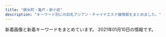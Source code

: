 ```yaml
---
title: "錦糸町・亀戸・新小岩"
description: "キーワード別にの巨乳アジアン・チャイナエステ嬢情報をまとめました。"
---
```


新着画像と新着キーワードをまとめています。
2021年01月10日の情報です。

<DmmAffiliateIns />
<KeywordTable
  shops={
    [
    {
        "keywords": {},
        "name": "\u5343\u693f",
        "station": "JR\u4e80\u6238\u99c5\u6771\u53e3",
        "url": "http://sentsubaki.asia/",
        "img_links": [
            "http://sentsubaki.asia/img/cast/you-03.jpg",
            "http://sentsubaki.asia/img/cast/yuyu-01.jpg",
            "http://sentsubaki.asia/img/interior/lobby-2.jpg",
            "http://sentsubaki.asia/img/cast/yuyu-04.jpg",
            "http://sentsubaki.asia/img/cast/yumi-02.jpg",
            "http://sentsubaki.asia/img/interior/lobby-1.jpg",
            "http://sentsubaki.asia/img/cast/you-02.jpg",
            "http://sentsubaki.asia/img/cast/aya-04.jpg",
            "http://sentsubaki.asia/img/btn_top.png",
            "http://sentsubaki.asia/img/cast/yuyu-02.jpg",
            "http://sentsubaki.asia/img/cast/miki-04.jpg",
            "http://sentsubaki.asia/img/coupon_special.png",
            "http://sentsubaki.asia/img/cast/yumi-03.jpg",
            "http://sentsubaki.asia/img/head_tel.png",
            "http://sentsubaki.asia/img/btn_twitter.png",
            "http://sentsubaki.asia/img/cast/yumi-04.jpg",
            "http://sentsubaki.asia/img/cast/nina-03.jpg",
            "http://sentsubaki.asia/img/cast/miki-03.jpg",
            "http://sentsubaki.asia/img/cast/miki-01.jpg",
            "http://sentsubaki.asia/img/cast/aya-03.jpg",
            "http://sentsubaki.asia/img/cast/you-01.jpg",
            "http://sentsubaki.asia/img/cast/miki-02.jpg",
            "http://sentsubaki.asia/img/btn_interior.png",
            "http://sentsubaki.asia/img/cast/you-04.jpg",
            "http://sentsubaki.asia/img/btn_cast.png",
            "http://sentsubaki.asia/img/head_time.png",
            "http://sentsubaki.asia/img/cast/nina-04.jpg",
            "http://sentsubaki.asia/img/cast/aya-01.jpg"
        ]
    },
    {
        "img_links": [
            "http://mosaic.heteml.jp/es-koibito.work/2.jpg",
            "http://es-koibito.work/_src/47079081/7261563932146_.pic_hd.jpg",
            "http://es-koibito.work/_src/18546610/wechatimg5037.jpg",
            "http://es-koibito.work/_src/47079082/wechatimg62.jpg",
            "http://es-koibito.work/_src/18546853/mobile.png",
            "http://es-koibito.work/_src/47079080/7281563932147_.pic_hd.jpg",
            "http://es-koibito.work/_src/37889091/wechatimg2727.jpg",
            "http://es-koibito.work/_src/18546604/staff12.jpg",
            "http://es-koibito.work/_src/37018722/img20191113104249545960.jpg",
            "http://es-koibito.work/_src/18546847/img20180614190233601852.jpg",
            "http://es-koibito.work/_src/18546595/shift.jpg",
            "http://es-koibito.work/_src/18546596/shift.jpg",
            "http://es-koibito.work/_src/18546543/sign.png",
            "http://mosaic.heteml.jp/es-koibito.work/5.jpg",
            "http://es-koibito.work/_src/18546577/sign.png",
            "http://mosaic.heteml.jp/es-koibito.work/1.jpg",
            "http://mosaic.heteml.jp/es-koibito.work/3.jpg",
            "http://es-koibito.work/_src/18546594/shift.jpg",
            "http://es-koibito.work/_src/18546542/sign.png",
            "http://es-koibito.work/_src/18546552/staff12.jpg",
            "http://es-koibito.work/_src/37889089/wechatimg2746.jpg",
            "http://es-koibito.work/_src/18546597/sign.png",
            "http://es-koibito.work/_src/18546607/wechatimg2727.jpg",
            "http://es-koibito.work/_src/18546585/sign.png",
            "http://es-koibito.work/_src/37016944/wechatimg2726.jpg",
            "http://es-koibito.work/_src/18546559/sign.png",
            "http://es-koibito.work/_src/37017017/wechatimg2746.jpg",
            "http://es-koibito.work/_src/18546575/wechatimg2726.jpg",
            "http://es-koibito.work/_src/18546567/sign.png",
            "http://mosaic.heteml.jp/es-koibito.work/4.jpg",
            "http://es-koibito.work/_src/47079078/7251563932146_.pic_hd.jpg",
            "http://es-koibito.work/_src/18546593/shift.jpg",
            "http://es-koibito.work/_src/47079079/7271563932147_.pic_hd.jpg"
        ],
        "name": "\u604b",
        "station": "JR\u9326\u7cf8\u753a\u99c5\u5357\u53e3",
        "url": "http://es-koibito.work/",
        "keywords": {
            "86": 1,
            "89": 1,
            "85": 3,
            "C": 7
        }
    },
    {
        "station": "JR\u5c0f\u5ca9\u99c5\u5357\u53e3",
        "url": "http://www.hu-wa.work/",
        "img_links": [
            "http://www.hu-wa.work/staff/maya.jpg",
            "http://www.hu-wa.work/staff/yuna.jpg",
            "http://www.hu-wa.work/images/5.png",
            "http://www.hu-wa.work/images/staff_t.jpg",
            "http://www.hu-wa.work/staff/kaori.jpg",
            "http://www.hu-wa.work/img/ayumi1.jpg",
            "http://www.hu-wa.work/staff/miho.jpg",
            "http://www.hu-wa.work/images/sys.png",
            "http://www.hu-wa.work/img/miki1.jpg",
            "http://www.hu-wa.work/images/3.png",
            "http://www.hu-wa.work/images/news.png",
            "http://www.hu-wa.work/images/4.png",
            "http://www.hu-wa.work/images/tel.jpg",
            "http://www.hu-wa.work/img/yuna1.jpg",
            "http://www.hu-wa.work/images/int2.png",
            "http://www.hu-wa.work/images/int1.png",
            "http://www.hu-wa.work/images/1.png",
            "http://www.hu-wa.work/images/6.png",
            "http://www.hu-wa.work/img/kaori1.jpg",
            "http://www.hu-wa.work/images/head.jpg",
            "http://www.hu-wa.work/img/maya1.jpg",
            "http://www.hu-wa.work/staff/ayumi.jpg",
            "http://www.hu-wa.work/staff/miki.jpg",
            "http://www.hu-wa.work/images/s1.png",
            "http://www.hu-wa.work/img/miho1.jpg",
            "http://www.hu-wa.work/images/ta.jpg",
            "http://www.hu-wa.work/images/interior_t.jpg",
            "http://www.hu-wa.work/images/2.png"
        ],
        "name": "Angel\u2019s Smile",
        "keywords": {}
    },
    {
        "keywords": {
            "E": 12,
            "94": 12,
            "\u4e73": 12,
            "90": 24,
            "C": 41,
            "83": 12,
            "\u5de8\u4e73": 12,
            "82": 12
        },
        "img_links": [
            "http://hani-est.xyz/images/a1.jpg",
            "http://hani-est.xyz/images/g4.jpg",
            "http://hani-est.xyz/images/zi-ao.png",
            "http://hani-est.xyz/images/banna1.jpg",
            "http://hani-est.xyz/images/g1.jpg",
            "http://hani-est.xyz/images/top.jpg",
            "http://hani-est.xyz/images/banna.jpg",
            "http://hani-est.xyz/images/banna2.jpg",
            "http://hani-est.xyz/images/zi-newface.png",
            "http://hani-est.xyz/images/zi-pri.png",
            "http://hani-est.xyz/images/g5.jpg",
            "http://hani-est.xyz/images/new1.jpg",
            "http://hani-est.xyz/images/zi-staff.png",
            "http://hani-est.xyz/images/g6.jpg",
            "http://hani-est.xyz/images/g2.jpg",
            "http://hani-est.xyz/images/zi-service.png"
        ],
        "name": "\u871c\u82b1",
        "station": "\u897f\u5927\u5cf6\u99c5A1\u51fa\u53e3",
        "url": "http://hani-est.xyz/"
    },
    {
        "url": "http://yukinosakura.tyo.cm/",
        "name": "\u685c\u82b1",
        "station": "JR\u4e80\u6238\u99c5\u5317\u53e3",
        "img_links": [
            "http://yukinosakura.tyo.cm/images/room3.jpg",
            "http://yukinosakura.tyo.cm/images/room4.jpg",
            "http://yukinosakura.a2.webnavi.work/upload/sites/72/2020/04/2020040708052434.jpg",
            "http://yukinosakura.tyo.cm/images/room1.jpg",
            "http://yukinosakura.tyo.cm/images/s_shedule.jpg",
            "http://yukinosakura.a2.webnavi.work/upload/sites/72/2020/04/2020040708052456.jpg",
            "http://yukinosakura.tyo.cm/images/s_staff.jpg",
            "http://yukinosakura.a2.webnavi.work/upload/sites/72/2020/04/2020040708052241.jpg",
            "http://yukinosakura.tyo.cm/images/top.jpg",
            "http://yukinosakura.a2.webnavi.work/upload/sites/72/2020/04/2020040708052353.jpg",
            "http://yukinosakura.tyo.cm/images/s_news.jpg",
            "http://yukinosakura.tyo.cm/images/room2.jpg",
            "http://yukinosakura.tyo.cm/images/mobile.jpg",
            "http://yukinosakura.a2.webnavi.work/upload/sites/72/2020/04/2020040708052118.jpg"
        ],
        "keywords": {
            "85": 12,
            "86": 12,
            "83": 6,
            "C": 18,
            "D": 24
        }
    },
    {
        "url": "https://iyashinoizumi.com/",
        "img_links": [
            "https://iyashinoizumi.com/wp-content/uploads/2019/06/opening-e1560089346906-1024x314.png",
            "https://iyashinoizumi.com/wp-content/uploads/2019/06/50CD669B-0FFA-4734-B898-EB3D53E95C21.jpeg",
            "https://iyashinoizumi.com/wp-content/uploads/2019/06/5293C707-270F-4802-8168-1493DA07DDAE.jpeg",
            "https://iyashinoizumi.com/wp-content/uploads/2019/06/2DD3549C-F937-441D-B0E3-E26520ACFABD-e1559410733851.jpeg",
            "https://iyashinoizumi.com/wp-content/uploads/9B89E764-B754-425D-A9AC-BB5566FA6AC4.jpeg",
            "https://iyashinoizumi.com/wp-content/uploads/2019/06/43D6BE9C-43F6-45C2-95E5-E775CE725D67.jpeg",
            "https://iyashinoizumi.com/wp-content/uploads/0731EF09-7405-4B36-8468-B17A307EB894.jpeg",
            "https://iyashinoizumi.com/wp-content/uploads/7208DC4D-6E47-49CE-B1C0-3607E54E114B-210x300.jpeg",
            "https://iyashinoizumi.com/wp-content/uploads/5AA02D30-2C43-42C1-BE02-48E5A5C27E91-226x300.jpeg",
            "https://iyashinoizumi.com/wp-content/uploads/0731EF09-7405-4B36-8468-B17A307EB894-197x300.jpeg",
            "https://iyashinoizumi.com/wp-content/uploads/0731EF09-7405-4B36-8468-B17A307EB894-e1579436226478.jpeg",
            "https://iyashinoizumi.com/wp-content/uploads/7208DC4D-6E47-49CE-B1C0-3607E54E114B.jpeg",
            "https://iyashinoizumi.com/wp-content/uploads/rin.jpg",
            "https://iyashinoizumi.com/wp-content/uploads/2019/06/momoko1.jpg",
            "https://iyashinoizumi.com/wp-content/uploads/9B89E764-B754-425D-A9AC-BB5566FA6AC4-270x300.jpeg",
            "https://iyashinoizumi.com/wp-content/uploads/5AA02D30-2C43-42C1-BE02-48E5A5C27E91.jpeg",
            "https://iyashinoizumi.com/wp-content/uploads/2019/06/001.jpg"
        ],
        "station": "JR\u9326\u7cf8\u753a\u99c5\u5317\u53e3",
        "keywords": {
            "\u30bb\u30af\u30b7\u30fc": 2
        },
        "name": "\u7652\u3057\u306e\u6cc9"
    },
    {
        "img_links": [
            "http://miyabi-aroma.xyz/images/1801706901.jpg",
            "http://miyabi-aroma.xyz/images/staff/3/rara2.jpg",
            "http://miyabi-aroma.xyz/images/index-rose_13.png",
            "http://miyabi-aroma.xyz/images/shishu/se1.jpg",
            "http://miyabi-aroma.xyz/images/index-rose_07.png",
            "http://miyabi-aroma.xyz/images/staff/3/kiki.jpg",
            "http://miyabi-aroma.xyz/images/staff/3/miya2.jpg",
            "http://miyabi-aroma.xyz/images/staff/3/kiki2.jpg",
            "http://miyabi-aroma.xyz/images/11.png",
            "http://miyabi-aroma.xyz/images/index-rose_04.png",
            "http://miyabi-aroma.xyz/images/index-rose_02.png",
            "http://miyabi-aroma.xyz/images/staff/3/rara.jpg",
            "http://miyabi-aroma.xyz/images/staff/3/rina2.jpg",
            "http://miyabi-aroma.xyz/images/index-rose_09.png",
            "http://miyabi-aroma.xyz/images/staff/3/ami.jpg",
            "http://miyabi-aroma.xyz/images/shishu/se2.jpg",
            "http://miyabi-aroma.xyz/images/staff/3/rina.jpg",
            "http://miyabi-aroma.xyz/images/staff/3/ami2.jpg",
            "http://miyabi-aroma.xyz/images/nav/nav-staff.jpg",
            "http://miyabi-aroma.xyz/images/3/2.jpg",
            "http://miyabi-aroma.xyz/images/staff/3/yaya1.jpg",
            "http://miyabi-aroma.xyz/images/3/1.jpg",
            "http://miyabi-aroma.xyz/images/nav/nav-info.jpg",
            "http://miyabi-aroma.xyz/images/staff/3/yaya2.jpg",
            "http://miyabi-aroma.xyz/images/nav/nav-sys.jpg",
            "http://miyabi-aroma.xyz/images/nav/nav-job.jpg",
            "http://miyabi-aroma.xyz/images/staff/3/miya.jpg"
        ],
        "keywords": {
            "C": 7
        },
        "url": "http://miyabi-aroma.xyz/",
        "station": "JR\u4e80\u6238\u99c5\u6771\u53e3",
        "name": "\u685c"
    },
    {
        "name": "\u30ea\u30e9\u30c3\u30af\u30b9\u306e\u68ee",
        "keywords": {
            "86": 1,
            "90": 2,
            "93": 1
        },
        "img_links": [
            "http://ipidiw.com/relaxnomori/user_data/00000020.jpg",
            "http://ipidiw.com/relaxnomori/images/interior_t.jpg",
            "http://ipidiw.com/relaxnomori/images/staff_t.jpg",
            "http://ipidiw.com/relaxnomori/images/mobile.jpg",
            "http://ipidiw.com/relaxnomori/images/interior.png",
            "http://ipidiw.com/relaxnomori/images/tt.jpg",
            "http://ipidiw.com/relaxnomori/user_data/00000017.jpg",
            "http://ipidiw.com/relaxnomori/images/tp.png",
            "http://ipidiw.com/relaxnomori/user_data/00000019.jpg",
            "http://ipidiw.com/relaxnomori/images/rem.jpg",
            "http://ipidiw.com/relaxnomori/user_data/00000018.jpg",
            "http://ipidiw.com/relaxnomori/images/news.jpg"
        ],
        "url": "http://ipidiw.com/relaxnomori/",
        "station": "\u68ee\u4e0b\u99c5A4\u53e3"
    },
    {
        "name": "\u97d3\u56fd\u30a2\u30ab\u30b9\u30ea",
        "url": "http://k-akasuri.xyz/",
        "keywords": {
            "C": 1,
            "89": 1,
            "D": 3,
            "87": 1,
            "88": 2
        },
        "img_links": [
            "http://k-akasuri.xyz/images/index_01.jpg",
            "http://k-akasuri.xyz/images/index_04.jpg",
            "http://k-akasuri.xyz/girl/04.jpg",
            "http://k-akasuri.xyz/images/index_03.jpg",
            "http://k-akasuri.xyz/images/info_10.jpg",
            "http://k-akasuri.xyz/images/index_13.jpg",
            "http://k-akasuri.xyz/girl/00.jpg",
            "http://k-akasuri.xyz/images/staff_10.jpg",
            "http://k-akasuri.xyz/images/acc_11.jpg",
            "http://k-akasuri.xyz/girl/03.jpg",
            "http://k-akasuri.xyz/images/acc_10.jpg",
            "http://k-akasuri.xyz/images/rec.jpg",
            "http://k-akasuri.xyz/images/index_07.jpg",
            "http://k-akasuri.xyz/girl/01.jpg",
            "http://k-akasuri.xyz/images/index_02.jpg",
            "http://k-akasuri.xyz/images/sys.jpg",
            "http://k-akasuri.xyz/images/index_08.jpg",
            "http://k-akasuri.xyz/images/sys_10.jpg",
            "http://k-akasuri.xyz/images/index_05.jpg",
            "http://k-akasuri.xyz/images/index_06.jpg",
            "http://k-akasuri.xyz/images/nei_13.jpg",
            "http://k-akasuri.xyz/images/index_09.jpg",
            "http://k-akasuri.xyz/girl/02.jpg",
            "http://k-akasuri.xyz/images/line.jpg",
            "http://k-akasuri.xyz/images/rec_10.jpg"
        ],
        "station": "JR\u4e80\u6238\u99c5\u5317\u53e3"
    },
    {
        "img_links": [
            "http://mirage.sweet-relaxation.com/img/cast/olive-01.jpg",
            "http://mirage.sweet-relaxation.com/img/cast/yumi-02.jpg",
            "http://mirage.sweet-relaxation.com/img/cast/ran-03.jpg",
            "http://mirage.sweet-relaxation.com/img/cast/olive-03.jpg",
            "http://mirage.sweet-relaxation.com/img/cast/miya-03.jpg",
            "http://mirage.sweet-relaxation.com/img/cast/key-01.jpg",
            "http://mirage.sweet-relaxation.com/img/cast/miya-02.jpg",
            "http://mirage.sweet-relaxation.com/img/cast/eri-02.jpg",
            "http://mirage.sweet-relaxation.com/img/cast/nina-03.jpg",
            "http://mirage.sweet-relaxation.com/img/cast/olive-02.jpg",
            "http://mirage.sweet-relaxation.com/img/cast/yumi-01.jpg",
            "http://mirage.sweet-relaxation.com/img/cast/nanar-01.jpg",
            "http://mirage.sweet-relaxation.com/img/interior/corridor-1.jpg",
            "http://mirage.sweet-relaxation.com/img/cast/yaya-03.jpg",
            "http://mirage.sweet-relaxation.com/img/cast/yaya-02.jpg",
            "http://mirage.sweet-relaxation.com/img/cast/eri-01.jpg",
            "http://mirage.sweet-relaxation.com/img/cast/eri-03.jpg",
            "http://mirage.sweet-relaxation.com/img/cast/ran-02.jpg",
            "http://mirage.sweet-relaxation.com/img/cast/nina-01.jpg",
            "http://mirage.sweet-relaxation.com/img/cast/key-02.jpg",
            "http://mirage.sweet-relaxation.com/img/cast/key-03.jpg",
            "http://mirage.sweet-relaxation.com/img/cast/miya-01.jpg",
            "http://mirage.sweet-relaxation.com/img/cast/yaya-01.jpg",
            "http://mirage.sweet-relaxation.com/img/cast/nanar-03.jpg",
            "http://mirage.sweet-relaxation.com/img/cast/nina-02.jpg",
            "http://mirage.sweet-relaxation.com/img/cast/yumi-03.jpg",
            "http://mirage.sweet-relaxation.com/img/cast/nanar-02.jpg",
            "http://mirage.sweet-relaxation.com/img/cast/ran-01.jpg"
        ],
        "url": "http://mirage.sweet-relaxation.com/",
        "station": "JR\u4e80\u6238\u99c5\u6771\u53e3",
        "keywords": {},
        "name": "Mirage\uff5e\u30df\u30e9\u30fc\u30b8\u30e5\uff5e"
    },
    {
        "img_links": [
            "http://biwert.xyz/uploads/201109/1-201109141105216.jpg",
            "http://biwert.xyz/images/1-1P621101232H4.png",
            "http://biwert.xyz/templets/default/picture/interior_t.jpg",
            "http://biwert.xyz/uploads/201003/1-2010031G415110.jpg",
            "http://biwert.xyz/templets/default/picture/staff_t.jpg",
            "http://biwert.xyz/uploads/201006/1-2010061A941445.jpg",
            "http://biwert.xyz/uploads/201003/1-2010031G3421X.jpg",
            "http://biwert.xyz/templets/default/picture/news.jpg",
            "http://biwert.xyz/uploads/allimg/180620/1-1P620101640O8.png",
            "http://biwert.xyz/templets/default/picture/head.jpg",
            "http://biwert.xyz/uploads/180620/1-1P62010154K00.png",
            "http://biwert.xyz/uploads/allimg/180620/1-1P6201013133b.jpg",
            "http://biwert.xyz/uploads/180620/1-1P620101629244.png",
            "http://biwert.xyz/uploads/201007/1-20100G4464b26.jpg",
            "http://biwert.xyz/uploads/201003/1-2010031G432629.jpg",
            "http://biwert.xyz/uploads/201006/1-2010061F032C0.jpg",
            "http://biwert.xyz/templets/default/picture/rec1.png",
            "http://biwert.xyz/uploads/180620/1-1P62010193X63.jpg",
            "http://biwert.xyz/uploads/201003/1-2010031G35C32.jpg"
        ],
        "name": "\u4e00\u6642",
        "keywords": {
            "G": 9,
            "E": 18
        },
        "url": "http://biwert.xyz/",
        "station": "JR\u5c0f\u5ca9\u99c5\u5317\u53e3"
    },
    {
        "name": "\u30de\u30ea\u30a2\u30d9\u30fc\u30e9",
        "keywords": {
            "E": 3,
            "\u30bb\u30af\u30b7\u30fc": 3
        },
        "img_links": [
            "http://mariabella.ies.fun/images/mobile.jpg",
            "http://mariabella.ies.fun/images/r02.jpg",
            "http://mariabella.ies.fun/photos/sites/45/2019/09/2019091016323921.jpeg",
            "http://mariabella.ies.fun/images/r05.jpg",
            "http://mariabella.ies.fun/images/r04.jpg",
            "http://mariabella.ies.fun/images/pick.jpg",
            "http://mariabella.ies.fun/photos/sites/45/2019/09/2019092717170772.jpeg",
            "http://mariabella.ies.fun/images/s-staff.jpg",
            "http://mariabella.ies.fun/images/news.jpg",
            "http://mariabella.ies.fun/images/ac1.jpg",
            "http://mariabella.ies.fun/images/r01.jpg",
            "http://mariabella.ies.fun/photos/sites/45/2020/01/2020012420100278.jpeg",
            "http://mariabella.ies.fun/images/mobile1.jpg",
            "http://mariabella.ies.fun/images/r09.jpg",
            "http://mariabella.ies.fun/images/ac2.jpg",
            "http://mariabella.ies.fun/images/info.jpg",
            "http://mariabella.ies.fun/images/s-recriut.jpg",
            "http://mariabella.ies.fun/images/r03.jpg",
            "http://mariabella.ies.fun/images/ac3.jpg",
            "http://mariabella.ies.fun/photos/sites/45/2018/06/2018062706422857.jpg",
            "http://mariabella.ies.fun/images/r07.jpg",
            "http://mariabella.ies.fun/images/r06.jpg",
            "http://mariabella.ies.fun/images/top.png"
        ],
        "url": "http://mariabella.ies.fun/",
        "station": "JR\u5c0f\u5ca9\u99c5\u5317\u53e3"
    },
    {
        "url": "https://kinshicho-mensesthe.net/",
        "img_links": [
            "https://kinshicho-mensesthe.net/staff2/moe-s1.jpg",
            "https://kinshicho-mensesthe.net/staff2/haruka-s1.jpg",
            "https://kinshicho-mensesthe.net/images/qrcode.png",
            "https://kinshicho-mensesthe.net/room/2-l.jpg",
            "https://kinshicho-mensesthe.net/staff2/sakura-l2.jpg",
            "https://kinshicho-mensesthe.net/staff2/saki-s1.jpg",
            "https://kinshicho-mensesthe.net/staff2/sera-l1.jpg",
            "https://kinshicho-mensesthe.net/staff2/rika-l1.jpg",
            "https://kinshicho-mensesthe.net/staff2/sera-s1.jpg",
            "https://kinshicho-mensesthe.net/staff2/kiki-s1.jpg",
            "https://kinshicho-mensesthe.net/mens-esthe-massage/2020/02/06/satomi-s1.jpg",
            "https://kinshicho-mensesthe.net/mens-esthe-massage/2020/02/06/sora-s1.jpg",
            "https://kinshicho-mensesthe.net/staff2/rui-l1.jpg",
            "https://kinshicho-mensesthe.net/staff2/sora-l1.jpg",
            "https://kinshicho-mensesthe.net/images/camp.png",
            "https://kinshicho-mensesthe.net/button/home.png",
            "https://kinshicho-mensesthe.net/room/6-s.jpg",
            "https://kinshicho-mensesthe.net/staff2/yumi-s1.jpg",
            "https://kinshicho-mensesthe.net/staff2/rui-s1.jpg",
            "https://kinshicho-mensesthe.net/staff2/yuki-l1.jpg",
            "https://kinshicho-mensesthe.net/images/flower.png",
            "https://kinshicho-mensesthe.net/images/main-sp.jpg",
            "https://kinshicho-mensesthe.net/button/staff.png",
            "https://kinshicho-mensesthe.net/button/blog.png",
            "https://kinshicho-mensesthe.net/images/footer-r.png",
            "https://kinshicho-mensesthe.net/room/esthe3.jpg",
            "https://kinshicho-mensesthe.net/staff2/kokomi-l1.jpg",
            "https://kinshicho-mensesthe.net/mens-esthe-massage/2020/10/17/moe-s1.jpg",
            "https://kinshicho-mensesthe.net/staff2/rika-s1.jpg",
            "https://kinshicho-mensesthe.net/room/4-s.jpg",
            "https://kinshicho-mensesthe.net/staff2/sora-s1.jpg",
            "https://kinshicho-mensesthe.net/staff2/mai-l1.jpg",
            "https://kinshicho-mensesthe.net/images/header3.png",
            "https://kinshicho-mensesthe.net/room/5-l.jpg",
            "https://kinshicho-mensesthe.net/room/esthe1.jpg",
            "https://kinshicho-mensesthe.net/room/2-s.jpg",
            "https://kinshicho-mensesthe.net/staff2/haruka-l1.jpg",
            "https://kinshicho-mensesthe.net/staff2/mai-s1.jpg",
            "https://kinshicho-mensesthe.net/room/esthe2.jpg",
            "https://kinshicho-mensesthe.net/images/clear.png",
            "https://kinshicho-mensesthe.net/staff2/satomi-s1.jpg",
            "https://kinshicho-mensesthe.net/staff2/satomi-l1.jpg",
            "https://kinshicho-mensesthe.net/room/1-s.jpg",
            "https://kinshicho-mensesthe.net/mens-esthe-massage/2020/01/22/yuki-s1.jpg",
            "https://kinshicho-mensesthe.net/staff2/sakura-s2.jpg",
            "https://kinshicho-mensesthe.net/images/footer-l.png",
            "https://kinshicho-mensesthe.net/room/3-s.jpg",
            "https://kinshicho-mensesthe.net/staff2/yumi-l1.jpg",
            "https://kinshicho-mensesthe.net/staff2/kokomi-s1.jpg",
            "https://kinshicho-mensesthe.net/staff2/saki-l1.jpg",
            "https://kinshicho-mensesthe.net/room/6-l.jpg",
            "https://kinshicho-mensesthe.net/room/4-l.jpg",
            "https://kinshicho-mensesthe.net/staff2/yuka-s1.jpg",
            "https://kinshicho-mensesthe.net/room/5-s.jpg",
            "https://kinshicho-mensesthe.net/staff2/yuki-s1.jpg",
            "https://kinshicho-mensesthe.net/images/main1.jpg",
            "https://kinshicho-mensesthe.net/staff2/kiki-l1.jpg",
            "https://kinshicho-mensesthe.net/room/1-l.jpg",
            "https://kinshicho-mensesthe.net/room/3-l.jpg"
        ],
        "station": "JR\u9326\u7cf8\u753a\u99c5\u5317\u53e3",
        "keywords": {
            "88": 15,
            "87": 30,
            "83": 15,
            "89": 15,
            "92": 15,
            "D": 135,
            "E": 15,
            "85": 105,
            "C": 75,
            "86": 30
        },
        "name": "KIRARA"
    },
    {
        "keywords": {
            "D": 8,
            "86": 2,
            "87": 6,
            "C": 12
        },
        "name": "\u3072\u307e\u308f\u308a",
        "img_links": [
            "http://www.himawari-shinkoiwa.com/files/005-02.jpg",
            "http://www.himawari-shinkoiwa.com/files/005.jpg",
            "http://www.himawari-shinkoiwa.com/images/slider/2.jpg",
            "http://www.himawari-shinkoiwa.com/img/tel.png",
            "http://www.himawari-shinkoiwa.com/files/003.jpg",
            "http://www.himawari-shinkoiwa.com/img/btn_side_mobile.jpg",
            "http://www.himawari-shinkoiwa.com/img/move.jpg",
            "http://www.himawari-shinkoiwa.com/files/002-02.jpg",
            "http://www.himawari-shinkoiwa.com/images/slider/1.jpg",
            "http://www.himawari-shinkoiwa.com/files/006.jpg",
            "http://www.himawari-shinkoiwa.com/images/slider/3.jpg",
            "http://www.himawari-shinkoiwa.com/img/ttl_info.png",
            "http://www.himawari-shinkoiwa.com/img/goback.jpg",
            "http://www.himawari-shinkoiwa.com/img/ttl_news.png",
            "http://www.himawari-shinkoiwa.com/images/line.png",
            "http://www.himawari-shinkoiwa.com/files/003-02.jpg",
            "http://www.himawari-shinkoiwa.com/img/pickup.jpg",
            "http://www.himawari-shinkoiwa.com/img/ttl_move.png",
            "http://www.himawari-shinkoiwa.com/files/002.jpg",
            "http://www.himawari-shinkoiwa.com/img/btn_blog.png",
            "http://www.himawari-shinkoiwa.com/files/006-02.jpg"
        ],
        "url": "http://www.himawari-shinkoiwa.com/",
        "station": "JR\u65b0\u5c0f\u5ca9\u99c5\u5357\u53e3"
    },
    {
        "name": "\u96c5\u82b3",
        "url": "http://www.o-miyabi.com/",
        "img_links": [
            "http://www.o-miyabi.com/s/images/iphone.png",
            "http://www.o-miyabi.com/s/image/nav_hotel.png",
            "http://www.o-miyabi.com/s/images/slider/next.png",
            "http://www.o-miyabi.com/s/uploads/07.jpg",
            "http://www.o-miyabi.com/s/uploads/04.jpg",
            "http://www.o-miyabi.com/images/info_02.jpg",
            "http://www.o-miyabi.com/s/images/t3.jpg",
            "http://www.o-miyabi.com/images/info_09.jpg",
            "http://www.o-miyabi.com/images/upload/thumb/6d7987cae648e809.jpg",
            "http://www.o-miyabi.com/s/images/slider/3.jpg",
            "http://www.o-miyabi.com/s/image/nav_topics.png",
            "http://www.o-miyabi.com/s/image/nav_top.png",
            "http://www.o-miyabi.com/s/images/slider/prev.png",
            "http://www.o-miyabi.com/s/images/service_07.png",
            "http://www.o-miyabi.com/s/uploads/01.jpg",
            "http://www.o-miyabi.com/s/images/service_03.png",
            "http://www.o-miyabi.com/s/uploads/02.jpg",
            "http://www.o-miyabi.com/images/index_07.jpg",
            "http://www.o-miyabi.com/images/rec.jpg",
            "http://www.o-miyabi.com/images/index_16.jpg",
            "http://www.o-miyabi.com/s/uploads/08.jpg",
            "http://www.o-miyabi.com/s/images/top_2.jpg",
            "http://www.o-miyabi.com/images/upload/thumb/7713de024ddc43e7.jpg",
            "http://www.o-miyabi.com/s/images/pc.png",
            "http://www.o-miyabi.com/images/upload/thumb/04d21d82d11bc049.jpg",
            "http://www.o-miyabi.com/images/index_18.jpg",
            "http://www.o-miyabi.com/s/images/service_01.png",
            "http://www.o-miyabi.com/images/index_04.jpg",
            "http://www.o-miyabi.com/images/staff_09.jpg",
            "http://www.o-miyabi.com/s/uploads/06.jpg",
            "http://www.o-miyabi.com/s/image/nav_cast.png",
            "http://www.o-miyabi.com/images/upload/thumb/0dc07af1006255fa.jpg",
            "http://www.o-miyabi.com/images/index_02.jpg",
            "http://www.o-miyabi.com/images/index_13.jpg",
            "http://www.o-miyabi.com/images/upload/thumb/6fceb6aef71115ac.jpg",
            "http://www.o-miyabi.com/s/image/nav_manga.png",
            "http://www.o-miyabi.com/girl/01.jpg",
            "http://www.o-miyabi.com/images/rec_09.jpg",
            "http://www.o-miyabi.com/images/upload/thumb/928147996b3538a2.jpg",
            "http://www.o-miyabi.com/images/index_03.jpg",
            "http://www.o-miyabi.com/images/index_06.jpg",
            "http://www.o-miyabi.com/images/movie_09.jpg",
            "http://www.o-miyabi.com/images/upload/thumb/51d074f8f9cdb905.jpg",
            "http://www.o-miyabi.com/images/index_10.jpg",
            "http://www.o-miyabi.com/s/images/slider/2.jpg",
            "http://www.o-miyabi.com/images/upload/thumb/0981f77ac0a1e07f.jpg",
            "http://www.o-miyabi.com/images/index_01.jpg",
            "http://www.o-miyabi.com/s/images/tel.png",
            "http://www.o-miyabi.com/s/uploads/03.jpg",
            "http://www.o-miyabi.com/images/index_19.jpg",
            "http://www.o-miyabi.com/images/info.jpg",
            "http://www.o-miyabi.com/images/index_14.jpg",
            "http://www.o-miyabi.com/images/upload/thumb/301c9a35b11a384f.jpg",
            "http://www.o-miyabi.com/images/upload/thumb/db15ea2226867103.jpg",
            "http://www.o-miyabi.com/s/images/t1.jpg",
            "http://www.o-miyabi.com/s/images/slider/1.jpg",
            "http://www.o-miyabi.com/images/index_05.jpg",
            "http://www.o-miyabi.com/s/images/okubokomachi.jpg",
            "http://www.o-miyabi.com/s/image/nav_sys.png",
            "http://www.o-miyabi.com/images/index_09.jpg",
            "http://www.o-miyabi.com/s/images/t2.jpg"
        ],
        "keywords": {
            "86": 2,
            "C": 12,
            "D": 4,
            "85": 4,
            "98": 2,
            "H": 2,
            "84": 2,
            "89": 6
        },
        "station": "JR\u65b0\u5c0f\u5ca9\u99c5\u5357\u53e3"
    },
    {
        "img_links": [
            "http://kinshicho-es.xyz/images/r4.jpg",
            "http://kinshicho-es.xyz/images/g41.jpg",
            "http://kinshicho-es.xyz/images/top1.jpg",
            "http://kinshicho-es.xyz/images/g51.jpg",
            "http://kinshicho-es.xyz/images/r2.jpg",
            "http://kinshicho-es.xyz/images/r3.jpg",
            "http://kinshicho-es.xyz/images/g0.jpg",
            "http://kinshicho-es.xyz/images/g2.jpg",
            "http://kinshicho-es.xyz/images/g3.jpg",
            "http://kinshicho-es.xyz/images/top.jpg",
            "http://kinshicho-es.xyz/images/r1.jpg",
            "http://kinshicho-es.xyz/images/b1.jpg",
            "http://kinshicho-es.xyz/images/g5.jpg",
            "http://kinshicho-es.xyz/images/news-tit1.jpg",
            "http://kinshicho-es.xyz/images/b2.jpg",
            "http://kinshicho-es.xyz/images/left1_2_02.jpg"
        ],
        "keywords": {
            "C": 7
        },
        "station": "JR\u9326\u7cf8\u753a\u99c5\u5317\u53e3",
        "name": "\u30b9\u30de\u30a4\u30eb",
        "url": "http://kinshicho-es.xyz/"
    },
    {
        "keywords": {},
        "url": "http://cpienakada.com/",
        "img_links": [
            "http://cpienakada.com/upload/202010/thumb_dis/1603697184.png",
            "http://cpienakada.com/upload/202010/thumb/1603356420.jpg",
            "http://cpienakada.com/upload/202010/1603518103.jpg",
            "http://cpienakada.com/upload/202010/thumb_dis/1603356214.jpg",
            "http://cpienakada.com/upload/202010/1603349475.jpg",
            "http://cpienakada.com/upload/202010/thumb/1603356214.jpg",
            "http://cpienakada.com/upload/202010/1603356492.jpg",
            "http://cpienakada.com/upload/201905/1558677703.jpg",
            "http://cpienakada.com/upload/images/20201024_150406.jpg",
            "http://cpienakada.com/upload/202010/1603697184.png",
            "http://cpienakada.com/upload/images/20201023_172433.jpg",
            "http://cpienakada.com/upload/202010/1603356214.jpg",
            "http://cpienakada.com/upload/202010/1603356420.jpg",
            "http://cpienakada.com/upload/202010/thumb_dis/1603518103.jpg",
            "http://cpienakada.com/upload/202010/1603860870.jpg",
            "http://cpienakada.com/upload/202010/thumb/1603518103.jpg",
            "http://cpienakada.com/upload/202010/thumb_dis/1603356492.jpg",
            "http://cpienakada.com/upload/images/20201028_131120.jpg",
            "http://cpienakada.com/upload/images/20201026_152659.png",
            "http://cpienakada.com/upload/202010/thumb/1603697184.png",
            "http://cpienakada.com/upload/images/20201026_152807.jpg",
            "http://cpienakada.com/upload/202010/1603509507.jpg",
            "http://cpienakada.com/upload/202010/1603349322.jpg",
            "http://cpienakada.com/upload/202010/thumb_dis/1603356420.jpg",
            "http://cpienakada.com/upload/202010/thumb/1603356492.jpg",
            "http://cpienakada.com/upload/201905/thumb_dis/1558677703.jpg",
            "http://cpienakada.com/upload/202010/thumb_dis/1603508763.jpg"
        ],
        "station": "JR\u4e80\u6238\u99c5\u5317\u53e3",
        "name": "\u604b\u59eb"
    },
    {
        "img_links": [
            "http://k-yorocobi.com/staff/s-emi.jpg",
            "http://k-yorocobi.com/images/bar-staff.png",
            "http://k-yorocobi.com/pic/pic3.jpg",
            "http://k-yorocobi.com/images/bar-cam.png",
            "http://k-yorocobi.com/images/b-tel.png",
            "http://k-yorocobi.com/staff/s-rina.jpg",
            "http://k-yorocobi.com/images/footer.png",
            "http://k-yorocobi.com/images/bill.jpg",
            "http://k-yorocobi.com/images/bar-pickup.png",
            "http://k-yorocobi.com/images/bar-interior.png",
            "http://k-yorocobi.com/staff/s-yuyu.jpg",
            "http://k-yorocobi.com/images/b-mobile.png",
            "http://k-yorocobi.com/images/c-staff.png",
            "http://k-yorocobi.com/images/c-interior.png",
            "http://k-yorocobi.com/pic/pic1.jpg",
            "http://k-yorocobi.com/images/b-awaawa.png",
            "http://k-yorocobi.com/staff/s-tika.jpg",
            "http://k-yorocobi.com/images/b-movie.png",
            "http://k-yorocobi.com/pic/pic2.jpg",
            "http://k-yorocobi.com/pic/pic4.jpg",
            "http://k-yorocobi.com/images/bar-news.png",
            "http://k-yorocobi.com/images/c-top.png"
        ],
        "station": "JR\u9326\u7cf8\u753a\u99c5\u5317\u53e3",
        "keywords": {},
        "name": "\u3088\u308d\u3053\u3073",
        "url": "http://k-yorocobi.com/"
    },
    {
        "name": "Aria\uff5e\u30a2\u30ea\u30a2\uff5e",
        "keywords": {},
        "station": "JR\u5c0f\u5ca9\u99c5\u5317\u53e3",
        "url": "http://aria.tokyo-relaxtime.asia/",
        "img_links": [
            "http://aria.tokyo-relaxtime.asia/img/cast/rina-01.jpg",
            "http://aria.tokyo-relaxtime.asia/img/slick/st-2.jpg",
            "http://aria.tokyo-relaxtime.asia/img/cast/yuri-03.jpg",
            "http://aria.tokyo-relaxtime.asia/img/cast/yuri-04.jpg",
            "http://aria.tokyo-relaxtime.asia/img/interior/corridor-1.jpg",
            "http://aria.tokyo-relaxtime.asia/img/cast/coco-03.jpg",
            "http://aria.tokyo-relaxtime.asia/img/cast/aki-01.jpg",
            "http://aria.tokyo-relaxtime.asia/img/cast/apple-01.jpg",
            "http://aria.tokyo-relaxtime.asia/img/cast/coco-01.jpg",
            "http://aria.tokyo-relaxtime.asia/img/cast/aki-04.jpg",
            "http://aria.tokyo-relaxtime.asia/img/cast/yaya-03.jpg",
            "http://aria.tokyo-relaxtime.asia/img/cast/rina-04.jpg",
            "http://aria.tokyo-relaxtime.asia/img/cast/miki-04.jpg",
            "http://aria.tokyo-relaxtime.asia/img/cast/aya-03.jpg",
            "http://aria.tokyo-relaxtime.asia/img/cast/nana-01.jpg",
            "http://aria.tokyo-relaxtime.asia/img/cast/risa-04.jpg",
            "http://aria.tokyo-relaxtime.asia/img/cast/yaya-04.jpg",
            "http://aria.tokyo-relaxtime.asia/img/cast/yumi-03.jpg",
            "http://aria.tokyo-relaxtime.asia/img/cast/yaya-01.jpg",
            "http://aria.tokyo-relaxtime.asia/img/cast/nana-04.jpg",
            "http://aria.tokyo-relaxtime.asia/img/cast/apple-03.jpg",
            "http://aria.tokyo-relaxtime.asia/img/cast/coco-02.jpg",
            "http://aria.tokyo-relaxtime.asia/img/cast/risa-01.jpg",
            "http://aria.tokyo-relaxtime.asia/img/cast/rina-03.jpg",
            "http://aria.tokyo-relaxtime.asia/img/cast/nana-03.jpg",
            "http://aria.tokyo-relaxtime.asia/img/cast/aya-04.jpg",
            "http://aria.tokyo-relaxtime.asia/img/slick/st-5.jpg",
            "http://aria.tokyo-relaxtime.asia/img/cast/miki-02.jpg",
            "http://aria.tokyo-relaxtime.asia/img/cast/yumi-02.jpg",
            "http://aria.tokyo-relaxtime.asia/img/cast/aki-02.jpg",
            "http://aria.tokyo-relaxtime.asia/img/cast/risa-03.jpg",
            "http://aria.tokyo-relaxtime.asia/img/cast/yumi-04.jpg",
            "http://aria.tokyo-relaxtime.asia/img/slick/st-1.jpg",
            "http://aria.tokyo-relaxtime.asia/img/slick/st-3.jpg",
            "http://aria.tokyo-relaxtime.asia/img/cast/aya-01.jpg",
            "http://aria.tokyo-relaxtime.asia/img/cast/aki-03.jpg",
            "http://aria.tokyo-relaxtime.asia/img/cast/nana-02.jpg",
            "http://aria.tokyo-relaxtime.asia/img/cast/yumi-01.jpg",
            "http://aria.tokyo-relaxtime.asia/img/cast/rina-02.jpg",
            "http://aria.tokyo-relaxtime.asia/img/cast/miki-03.jpg",
            "http://aria.tokyo-relaxtime.asia/img/cast/coco-04.jpg",
            "http://aria.tokyo-relaxtime.asia/img/slick/st-4.jpg",
            "http://aria.tokyo-relaxtime.asia/img/cast/risa-02.jpg",
            "http://aria.tokyo-relaxtime.asia/img/cast/apple-02.jpg",
            "http://aria.tokyo-relaxtime.asia/img/cast/yaya-02.jpg",
            "http://aria.tokyo-relaxtime.asia/img/cast/apple-04.jpg",
            "http://aria.tokyo-relaxtime.asia/img/interior/lobby-1.jpg",
            "http://aria.tokyo-relaxtime.asia/img/cast/aya-02.jpg",
            "http://aria.tokyo-relaxtime.asia/img/cast/yuri-01.jpg",
            "http://aria.tokyo-relaxtime.asia/img/cast/miki-01.jpg"
        ]
    },
    {
        "station": "\u4eac\u6210\u7acb\u77f3\u99c5\u5317\u53e3",
        "img_links": [
            "http://www.es-royal.click/img/ego1.jpg",
            "http://www.es-royal.click/images/7.jpg",
            "http://www.es-royal.click/images/8.jpg",
            "http://www.es-royal.click/images/ta.jpg",
            "http://www.es-royal.click/images/b3.jpg",
            "http://www.es-royal.click/img/mimi1.jpg",
            "http://www.es-royal.click/img/emi1.jpg",
            "http://www.es-royal.click/images/6.jpg",
            "http://www.es-royal.click/images/main_footer.jpg",
            "http://www.es-royal.click/images/staff_t.jpg",
            "http://www.es-royal.click/images/interior_t.jpg",
            "http://www.es-royal.click/images/sys1.png",
            "http://www.es-royal.click/images/int1.png",
            "http://www.es-royal.click/images/5.jpg",
            "http://www.es-royal.click/img/momo1.jpg",
            "http://www.es-royal.click/img/nana1.jpg",
            "http://www.es-royal.click/images/mobile.jpg",
            "http://www.es-royal.click/images/b1.jpg",
            "http://www.es-royal.click/images/int2.png",
            "http://www.es-royal.click/images/b2.jpg",
            "http://www.es-royal.click/images/main_top.jpg",
            "http://www.es-royal.click/img/aya1.jpg",
            "http://www.es-royal.click/images/1.jpg",
            "http://www.es-royal.click/images/4.jpg",
            "http://www.es-royal.click/images/head.jpg",
            "http://www.es-royal.click/images/s1.png",
            "http://www.es-royal.click/img/momo2.jpg",
            "http://www.es-royal.click/images/news.png"
        ],
        "name": "\u5e78\u305b",
        "url": "http://www.es-royal.click/",
        "keywords": {}
    },
    {
        "station": "JR\u5c0f\u5ca9\u99c5\u5357\u53e3",
        "name": "\u30d1\u30bf\u30e4",
        "keywords": {
            "C": 13
        },
        "url": "http://thaipataya.chm.jp/",
        "img_links": [
            "https://chm.jp/domains1/thaipataya/myimg/imgcom37727_sp.png",
            "https://chm.jp/domains1/thaipataya/myimg/imgcom36616_sp.png",
            "https://chm.jp/domains1/thaipataya/myimg/imgcom37731_sp.png",
            "https://chm.jp/domains1/thaipataya/myimg/imgcom37360_sp.jpg",
            "https://chm.jp/domains1/thaipataya/myimg/imgcom36606_sp.jpg",
            "https://chm.jp/domains1/thaipataya/myimg/slideimg36561_sp.jpg",
            "https://chm.jp/domains1/thaipataya/myimg/imgcom37663_sp.jpg",
            "https://chm.jp/domains1/thaipataya/myimg/imgcom37710_sp.jpg",
            "https://chm.jp/domains1/thaipataya/myimg/imgcom37732_sp.png",
            "https://chm.jp/domains1/thaipataya/myimg/imgcom37712_sp.png",
            "https://chm.jp/domains1/thaipataya/myimg/imgcom37714_sp.png",
            "https://chm.jp/domains1/thaipataya/myimg/imgcom37739_sp.png",
            "https://chm.jp/domains1/thaipataya/myimg/imgcom37655_sp.jpg",
            "https://chm.jp/domains1/thaipataya/myimg/imgcom36603_sp.png",
            "https://chm.jp/domains1/thaipataya/myimg/imgcom37738_sp.png",
            "https://chm.jp/domains1/thaipataya/myimg/imgcom37729_sp.png",
            "https://chm.jp/domains1/thaipataya/myimg/imgcom37362_sp.jpg",
            "https://chm.jp/domains1/thaipataya/myimg/imgcom36648_sp.jpg",
            "https://chm.jp/domains1/thaipataya/myimg/imgcom37668_sp.png",
            "https://chm.jp/domains1/thaipataya/myimg/imgcom37669_sp.jpg",
            "https://chm.jp/domains1/thaipataya/myimg/imgcom37361_sp.jpg",
            "https://chm.jp/domains1/thaipataya/myimg/imgcom37664_sp.png",
            "https://chm.jp/domains1/thaipataya/myimg/imgcom37659_sp.jpg",
            "https://chm.jp/domains1/thaipataya/myimg/imgcom37728_sp.png",
            "https://chm.jp/domains1/thaipataya/myimg/imgcom37733_sp.png",
            "https://chm.jp/domains1/thaipataya/myimg/imgcom36613_sp.jpg",
            "https://chm.jp/domains1/thaipataya/myimg/imgcom37734_sp.png",
            "https://chm.jp/domains1/thaipataya/myimg/imgcom37670_sp.png",
            "https://chm.jp/domains1/thaipataya/myimg/imgcom36649_sp.png",
            "https://chm.jp/domains1/thaipataya/myimg/imgcom36566_sp.png",
            "https://chm.jp/domains1/thaipataya/myimg/imgcom36615_sp.png",
            "https://chm.jp/domains1/thaipataya/myimg/imgcom36614_sp.jpg",
            "https://chm.jp/domains1/thaipataya/myimg/imgcom37359_sp.jpg",
            "https://chm.jp/domains1/thaipataya/myimg/imgcom36605_sp.jpg",
            "https://chm.jp/domains1/thaipataya/myimg/imgcom37667_sp.jpg",
            "https://chm.jp/sozai/0_4999/bn112_sp.png",
            "https://chm.jp/domains1/thaipataya/myimg/imgcom37172_sp.png",
            "https://chm.jp/domains1/thaipataya/myimg/imgcom37665_sp.jpg",
            "https://chm.jp/domains1/thaipataya/myimg/imgcom37730_sp.png",
            "https://chm.jp/domains1/thaipataya/myimg/imgcom37740_sp.png",
            "https://chm.jp/domains1/thaipataya/myimg/imgcom36604_sp.jpg",
            "https://chm.jp/domains1/thaipataya/myimg/imgcom37662_sp.png",
            "https://chm.jp/domains1/thaipataya/myimg/imgcom37355_sp.jpg",
            "https://chm.jp/domains1/thaipataya/myimg/slideimg36560_sp.jpg",
            "https://chm.jp/domains1/thaipataya/myimg/slideimg36562_sp.jpg",
            "https://chm.jp/domains1/thaipataya/myimg/imgcom36635_sp.jpg",
            "https://chm.jp/domains1/thaipataya/myimg/imgcom37174_sp.png",
            "https://chm.jp/domains1/thaipataya/myimg/imgcom37671_sp.jpg",
            "https://chm.jp/domains1/thaipataya/myimg/imgcom37658_sp.png",
            "https://chm.jp/domains1/thaipataya/myimg/imgcom36575_sp.jpg",
            "https://chm.jp/domains1/thaipataya/myimg/imgcom37711_sp.png",
            "https://chm.jp/domains1/thaipataya/myimg/imgcom36618_sp.png",
            "https://chm.jp/domains1/thaipataya/myimg/imgcom37715_sp.png",
            "https://chm.jp/domains1/thaipataya/myimg/imgcom36634_sp.jpg",
            "https://chm.jp/domains1/thaipataya/myimg/imgcom37657_sp.jpg",
            "https://chm.jp/domains1/thaipataya/myimg/imgcom37666_sp.jpg",
            "https://chm.jp/domains1/thaipataya/myimg/imgcom37713_sp.png",
            "https://chm.jp/domains1/thaipataya/myimg/imgcom37724_sp.png",
            "https://chm.jp/domains1/thaipataya/myimg/imgcom37725_sp.png",
            "https://chm.jp/domains1/thaipataya/myimg/imgcom37661_sp.jpg",
            "https://chm.jp/domains1/thaipataya/myimg/imgcom36567_sp.jpg",
            "http://chm.jp/img/linebutton_82x20.png",
            "https://chm.jp/domains1/thaipataya/myimg/imgcom37736_sp.png",
            "https://chm.jp/domains1/thaipataya/myimg/imgcom36565_sp.jpg",
            "https://chm.jp/domains1/thaipataya/myimg/imgcom37653_sp.png",
            "https://chm.jp/domains1/thaipataya/myimg/imgcom36607_sp.jpg",
            "https://chm.jp/domains1/thaipataya/myimg/imgcom37656_sp.png",
            "https://chm.jp/domains1/thaipataya/myimg/imgcom37716_sp.png",
            "https://chm.jp/domains1/thaipataya/myimg/imgcom37356_sp.jpg",
            "https://chm.jp/domains1/thaipataya/myimg/imgcom37067_sp.jpg",
            "https://chm.jp/domains1/thaipataya/myimg/imgcom37660_sp.png",
            "https://chm.jp/sozai/0_4999/bn122_sp.png",
            "https://chm.jp/domains1/thaipataya/myimg/imgcom36576_sp.jpg",
            "https://chm.jp/domains1/thaipataya/myimg/imgcom37654_sp.jpg",
            "https://chm.jp/domains1/thaipataya/myimg/imgcom37737_sp.png",
            "https://chm.jp/domains1/thaipataya/myimg/imgcom37177_sp.png"
        ]
    },
    {
        "url": "http://yousei.xyz/",
        "station": "JR\u4e80\u6238\u99c5\u6771\u53e3",
        "name": "Remoon",
        "img_links": [
            "http://yousei.xyz/images/r4.jpg",
            "http://yousei.xyz/images/r3.jpg",
            "http://yousei.xyz/images/g5.jpg",
            "http://yousei.xyz/images/recuit.jpg",
            "http://yousei.xyz/images/g4.jpg",
            "http://yousei.xyz/images/top.png",
            "http://yousei.xyz/images/g3.jpg",
            "http://yousei.xyz/images/g6.jpg",
            "http://yousei.xyz/images/r1.jpg",
            "http://yousei.xyz/images/g1.jpg",
            "http://yousei.xyz/images/g2.jpg",
            "http://yousei.xyz/images/r2.jpg"
        ],
        "keywords": {}
    },
    {
        "name": "Lucky\uff5e\u30e9\u30c3\u30ad\u30fc\uff5e",
        "url": "http://www.es-raku.link/",
        "img_links": [
            "http://www.es-raku.link/images/int2.png",
            "http://www.es-raku.link/images/9.jpg",
            "http://www.es-raku.link/staff/ruru.jpg",
            "http://www.es-raku.link/images/interior_t.png",
            "http://www.es-raku.link/staff/ayaka.jpg",
            "http://www.es-raku.link/images/rtel.jpg",
            "http://www.es-raku.link/images/tel.jpg",
            "http://www.es-raku.link/images/1.jpg",
            "http://www.es-raku.link/images/8.jpg",
            "http://www.es-raku.link/images/2.jpg",
            "http://www.es-raku.link/images/menu/staff.png",
            "http://www.es-raku.link/images/news.jpg",
            "http://www.es-raku.link/images/int1.png",
            "http://www.es-raku.link/images/menu/top.png",
            "http://www.es-raku.link/images/menu/interior.png",
            "http://www.es-raku.link/staff/yuki.jpg",
            "http://www.es-raku.link/images/staff_t.png",
            "http://www.es-raku.link/img/riri1.jpg",
            "http://www.es-raku.link/images/r1.jpg",
            "http://www.es-raku.link/images/7.jpg",
            "http://www.es-raku.link/images/head.png",
            "http://www.es-raku.link/images/3.jpg",
            "http://www.es-raku.link/images/6.jpg",
            "http://www.es-raku.link/images/r2.jpg",
            "http://www.es-raku.link/images/mobile.jpg",
            "http://www.es-raku.link/img/ayaka1.jpg",
            "http://www.es-raku.link/staff/mai.jpg",
            "http://www.es-raku.link/staff/riri.jpg",
            "http://www.es-raku.link/images/list.jpg",
            "http://www.es-raku.link/images/line.png",
            "http://www.es-raku.link/img/mai1.jpg",
            "http://www.es-raku.link/staff/lucky.jpg",
            "http://www.es-raku.link/img/ruru1.jpg",
            "http://www.es-raku.link/staff/kaori.jpg",
            "http://www.es-raku.link/img/kaori1.jpg",
            "http://www.es-raku.link/img/lucky1.jpg",
            "http://www.es-raku.link/images/sys1.jpg",
            "http://www.es-raku.link/img/yuki1.jpg"
        ],
        "station": "JR\u9326\u7cf8\u753a\u99c5\u5357\u53e3",
        "keywords": {}
    },
    {
        "name": "\u30a8\u30eb\u30b0\u30e9\u30f3\u30c7-elgrande-",
        "station": "JR\u65b0\u5c0f\u5ca9\u99c5\u5357\u53e3",
        "url": "http://el-grande.asia/",
        "img_links": [
            "http://el-grande.asia/img/cast/lucy-01.jpg",
            "http://el-grande.asia/img/cast/mai-03.jpg",
            "http://el-grande.asia/img/cast/lucy-04.jpg",
            "http://el-grande.asia/img/cast/rey-01.jpg",
            "http://el-grande.asia/img/cast/aki-02.jpg",
            "http://el-grande.asia/img/cast/baby-03.jpg",
            "http://el-grande.asia/img/cast/mai-04.jpg",
            "http://el-grande.asia/img/cast/hana-02.jpg",
            "http://el-grande.asia/img/cast/hana-03.jpg",
            "http://el-grande.asia/img/cast/haru-03.jpg",
            "http://el-grande.asia/img/cast/aki-04.jpg",
            "http://el-grande.asia/img/cast/baby-01.jpg",
            "http://el-grande.asia/img/cast/sara-05.jpg",
            "http://el-grande.asia/img/cast/hana-04.jpg",
            "http://el-grande.asia/img/cast/rey-02.jpg",
            "http://el-grande.asia/img/btn_twitter.png",
            "http://el-grande.asia/img/cast/mei-01.jpg",
            "http://el-grande.asia/img/btn_cast.png",
            "http://el-grande.asia/img/cast/baby-04.jpg",
            "http://el-grande.asia/img/dagger.png",
            "http://el-grande.asia/img/cast/elisa-03.jpg",
            "http://el-grande.asia/img/cast/aki-03.jpg",
            "http://el-grande.asia/img/cast/lucy-03.jpg",
            "http://el-grande.asia/img/cast/mai-01.jpg",
            "http://el-grande.asia/img/cast/ringo-01.jpg",
            "http://el-grande.asia/img/cast/elisa-02.jpg",
            "http://el-grande.asia/img/cast/ringo-02.jpg",
            "http://el-grande.asia/img/cast/ringo-03.jpg",
            "http://el-grande.asia/img/cast/sara-08.jpg",
            "http://el-grande.asia/img/cast/hana-01.jpg",
            "http://el-grande.asia/img/cast/haru-04.jpg",
            "http://el-grande.asia/img/interior/lobby-1.jpg",
            "http://el-grande.asia/img/btn_interior.png",
            "http://el-grande.asia/img/interior/shower-4.jpg",
            "http://el-grande.asia/img/cast/ringo-04.jpg",
            "http://el-grande.asia/img/cast/mei-02.jpg",
            "http://el-grande.asia/img/cast/mei-04.jpg",
            "http://el-grande.asia/img/cast/misa-01.jpg",
            "http://el-grande.asia/img/cast/rey-04.jpg",
            "http://el-grande.asia/img/cast/baby-02.jpg",
            "http://el-grande.asia/img/cast/sara-06.jpg",
            "http://el-grande.asia/img/cast/elisa-01.jpg",
            "http://el-grande.asia/img/btn_top.png",
            "http://el-grande.asia/img/interior/corridor-1.jpg",
            "http://el-grande.asia/img/cast/misa-04.jpg",
            "http://el-grande.asia/img/cast/haru-02.jpg",
            "http://el-grande.asia/img/cast/haru-01.jpg",
            "http://el-grande.asia/img/cast/aki-01.jpg",
            "http://el-grande.asia/img/cast/mei-03.jpg",
            "http://el-grande.asia/img/cast/lucy-02.jpg"
        ],
        "keywords": {}
    },
    {
        "name": "\u3042\u308f\u308f",
        "keywords": {
            "85": 4,
            "C": 2,
            "89": 4,
            "87": 4,
            "D": 8
        },
        "station": "JR\u9326\u7cf8\u753a\u99c5\u5357\u53e3",
        "img_links": [
            "http://www.awawa-es.info/p/cc.jpg",
            "http://www.awawa-es.info/photo/202009/15998945321509738889.jpeg",
            "http://www.awawa-es.info/p/3.jpg",
            "http://www.awawa-es.info/img/i1.jpg",
            "http://www.awawa-es.info/img/h3.png",
            "http://www.awawa-es.info/img/acc.png",
            "http://www.awawa-es.info/photo/home/7151463551145.jpg",
            "http://www.awawa-es.info/img/rm.jpg",
            "http://www.awawa-es.info/img/h2.png",
            "http://www.awawa-es.info/p/4.jpg",
            "http://www.awawa-es.info/img/sd.png",
            "http://www.awawa-es.info/photo/201605/14635511391411412709.jpg",
            "http://www.awawa-es.info/p/bb.jpg",
            "http://www.awawa-es.info/photo/202002/1580956374749618033.jpg",
            "http://www.awawa-es.info/img/images/sys_02.png",
            "http://www.awawa-es.info/img/i2.jpg",
            "http://www.awawa-es.info/img/hstaff.png",
            "http://www.awawa-es.info/img/images/sys_03.png",
            "http://www.awawa-es.info/img/s1.jpg",
            "http://www.awawa-es.info/photo/home/5241604645075.jpg",
            "http://www.awawa-es.info/photo/201307/1374197215469380174.jpg",
            "http://www.awawa-es.info/img/images/sys_05.png",
            "http://www.awawa-es.info/img/tmp.jpg",
            "http://www.awawa-es.info/photo/201307/13741973921454741938.jpg",
            "http://www.awawa-es.info/photo/202009/15998944321424280736.jpeg",
            "http://www.awawa-es.info/img/bottom.jpg",
            "http://www.awawa-es.info/img/hjob.png",
            "http://www.awawa-es.info/img/s2.jpg",
            "http://www.awawa-es.info/img/hinfo.png",
            "http://www.awawa-es.info/img/return.png",
            "http://www.awawa-es.info/p/1.jpg",
            "http://www.awawa-es.info/p/2.jpg",
            "http://www.awawa-es.info/photo/home/2391374197264.jpg",
            "http://www.awawa-es.info/img/images/sys_04.png",
            "http://www.awawa-es.info/img/h1.png",
            "http://www.awawa-es.info/photo/202011/1604645058826879711.png",
            "http://www.awawa-es.info/photo/home/4241374197436.jpg",
            "http://www.awawa-es.info/photo/home/4051599894438.jpg",
            "http://www.awawa-es.info/img/hsys.png",
            "http://www.awawa-es.info/photo/home/3281580956380.jpg",
            "http://www.awawa-es.info/img/images/sys_01.png",
            "http://www.awawa-es.info/img/images/sys_06.png",
            "http://www.awawa-es.info/p/aa.jpg"
        ],
        "url": "http://www.awawa-es.info/"
    },
    {
        "name": "\u3082\u307f\u3058",
        "station": "JR\u65b0\u5c0f\u5ca9\u99c5\u5317\u53e3",
        "keywords": {
            "D": 10,
            "86": 4,
            "89": 8,
            "E": 8,
            "88": 6,
            "90": 2,
            "83": 2,
            "85": 4,
            "C": 4,
            "84": 2,
            "87": 6
        },
        "url": "http://momiji.me-es.com/",
        "img_links": [
            "http://momiji.me-es.com/girl/07a.jpg",
            "http://momiji.me-es.com/girl/010a.jpg",
            "http://momiji.me-es.com/girl/09.jpg",
            "http://momiji.me-es.com/girl/06.jpg",
            "http://momiji.me-es.com/images/assecc.jpg",
            "http://momiji.me-es.com/images/info.jpg",
            "http://momiji.me-es.com/girl/02.jpg",
            "http://momiji.me-es.com/images/index_13.jpg",
            "http://momiji.me-es.com/girl/016.jpg",
            "http://momiji.me-es.com/girl/011.jpg",
            "http://momiji.me-es.com/girl/010.jpg",
            "http://momiji.me-es.com/images/info.png",
            "http://momiji.me-es.com/girl/03.jpg",
            "http://momiji.me-es.com/images/index_03.jpg",
            "http://momiji.me-es.com/girl/014a.jpg",
            "http://momiji.me-es.com/girl/017.jpg",
            "http://momiji.me-es.com/images/index_09.jpg",
            "http://momiji.me-es.com/images/index_05.jpg",
            "http://momiji.me-es.com/girl/013.jpg",
            "http://momiji.me-es.com/girl/01.jpg",
            "http://momiji.me-es.com/girl/08.jpg",
            "http://momiji.me-es.com/images/index_01.jpg",
            "http://momiji.me-es.com/girl/016a.jpg",
            "http://momiji.me-es.com/girl/015.jpg",
            "http://momiji.me-es.com/girl/08a.jpg",
            "http://momiji.me-es.com/images/index_07.jpg",
            "http://momiji.me-es.com/girl/014.jpg",
            "http://momiji.me-es.com/images/index_08.jpg",
            "http://momiji.me-es.com/images/index_12.jpg",
            "http://momiji.me-es.com/girl/04.jpg",
            "http://momiji.me-es.com/girl/05a.jpg",
            "http://momiji.me-es.com/girl/05.jpg",
            "http://momiji.me-es.com/girl/06a.jpg",
            "http://momiji.me-es.com/images/index_04.jpg",
            "http://momiji.me-es.com/girl/011a.jpg",
            "http://momiji.me-es.com/images/01.jpg",
            "http://momiji.me-es.com/girl/012.jpg",
            "http://momiji.me-es.com/images/staff.png",
            "http://momiji.me-es.com/girl/07.jpg",
            "http://momiji.me-es.com/images/index_06.jpg",
            "http://momiji.me-es.com/girl/015a.jpg",
            "http://momiji.me-es.com/girl/00.jpg",
            "http://momiji.me-es.com/images/02.jpg",
            "http://momiji.me-es.com/images/index_14.jpg"
        ]
    },
    {
        "station": "JR\u4e80\u6238\u99c5\u5317\u53e3",
        "keywords": {
            "C": 15
        },
        "url": "http://kameido.info/",
        "name": "\u604b\u4eba",
        "img_links": [
            "http://kameido.info/images/4.jpg",
            "http://kameido.info/images/3.jpg",
            "http://kameido.info/images/r3.jpg",
            "http://kameido.info/images/6.jpg",
            "http://kameido.info/images/g0.jpg",
            "http://kameido.info/images/2.jpg",
            "http://kameido.info/images/1.jpg",
            "http://kameido.info/images/5.jpg",
            "http://kameido.info/images/r1.jpg",
            "http://kameido.info/images/mobile.png",
            "http://kameido.info/images/r2.jpg",
            "http://kameido.info/images/top.jpg",
            "http://kameido.info/images/new1.jpg",
            "http://kameido.info/images/r4.jpg"
        ]
    },
    {
        "keywords": {
            "90": 1,
            "85": 1,
            "87": 1,
            "95": 2,
            "86": 2,
            "89": 1,
            "92": 1
        },
        "station": "JR\u65b0\u5c0f\u5ca9\u99c5\u5357\u53e3",
        "url": "http://y-rlx.net/",
        "img_links": [
            "http://y-rlx.net/girl/01.jpg",
            "http://y-rlx.net/girl/p01.jpg",
            "http://y-rlx.net/images/sys.jpg",
            "http://y-rlx.net/images/staff_16.jpg",
            "http://y-rlx.net/girl/03.jpg",
            "http://y-rlx.net/images/index_13.jpg",
            "http://y-rlx.net/girl/02.jpg",
            "http://y-rlx.net/images/index_08.jpg",
            "http://y-rlx.net/images/acc_tit03.jpg",
            "http://y-rlx.net/girl/05a.jpg",
            "http://y-rlx.net/girl/09a.jpg",
            "http://y-rlx.net/images/index_21.jpg",
            "http://y-rlx.net/images/acc_tit.jpg",
            "http://y-rlx.net/images/rex_16.jpg",
            "http://y-rlx.net/images/01.png",
            "http://y-rlx.net/girl/06.jpg",
            "http://y-rlx.net/girl/07a.jpg",
            "http://y-rlx.net/images/02.png",
            "http://y-rlx.net/images/acc_16.jpg",
            "http://y-rlx.net/girl/08.jpg",
            "http://y-rlx.net/images/03.png",
            "http://y-rlx.net/images/index_19.png",
            "http://y-rlx.net/images/index_09.jpg",
            "http://y-rlx.net/girl/05.jpg",
            "http://y-rlx.net/images/index_04.png",
            "http://y-rlx.net/images/index_10.jpg",
            "http://y-rlx.net/images/index_02.png",
            "http://y-rlx.net/images/sys_16.jpg",
            "http://y-rlx.net/images/acc_tit01.jpg",
            "http://y-rlx.net/images/index_06.png",
            "http://y-rlx.net/images/rec_16.jpg",
            "http://y-rlx.net/images/index_16.png",
            "http://y-rlx.net/images/index_07.png",
            "http://y-rlx.net/girl/09.jpg",
            "http://y-rlx.net/images/line.jpg",
            "http://y-rlx.net/images/index_12.jpg",
            "http://y-rlx.net/images/rec.jpg",
            "http://y-rlx.net/girl/03a.jpg",
            "http://y-rlx.net/girl/010.jpg",
            "http://y-rlx.net/images/info.png",
            "http://y-rlx.net/images/index_11.jpg",
            "http://y-rlx.net/girl/07.jpg",
            "http://y-rlx.net/girl/00.jpg",
            "http://y-rlx.net/images/index_14.png",
            "http://y-rlx.net/girl/010a.jpg",
            "http://y-rlx.net/images/index_23.jpg"
        ],
        "name": "\u7f8e\u697d"
    },
    {
        "keywords": {
            "C": 7
        },
        "img_links": [
            "http://nanaesute.pw/images/top_bn1.jpg",
            "http://nanaesute.pw/images/top_bn2.jpg",
            "http://nanaesute.pw/images/g3.jpg",
            "http://nanaesute.pw/images/g1.jpg",
            "http://nanaesute.pw/images/side3.png",
            "http://nanaesute.pw/images/flash1.jpg",
            "http://nanaesute.pw/images/top.png",
            "http://nanaesute.pw/images/flash.jpg"
        ],
        "url": "http://nanaesute.pw/",
        "station": "JR\u9326\u7cf8\u753a\u99c5",
        "name": "\u306a\u306a"
    },
    {
        "keywords": {},
        "station": "JR\u4e80\u6238\u99c5\u5317\u53e3",
        "url": "https://kameido-massage.com/",
        "name": "\u842c\u751f\u697c",
        "img_links": [
            "https://kameido-massage.com/room/room-l1.jpg",
            "https://kameido-massage.com/button/staff.png",
            "https://kameido-massage.com/2020/05/15/kazumi-s1.jpg",
            "https://scdn.line-apps.com/n/line_add_friends/btn/ja.png",
            "https://kameido-massage.com/room/room-l6.jpg",
            "https://kameido-massage.com/staff/yuki-l1.jpg",
            "https://kameido-massage.com/button/blog.png",
            "https://kameido-massage.com/images/top1.jpg",
            "https://kameido-massage.com/staff/erika-l1.jpg",
            "https://kameido-massage.com/staff/mirei-s1.jpg",
            "https://kameido-massage.com/menu/home.png",
            "https://kameido-massage.com/room/room-l3.jpg",
            "https://kameido-massage.com/menu/blog.png",
            "https://kameido-massage.com/icon/facebook.png",
            "https://kameido-massage.com/2019/10/29/yuri-s1.jpg",
            "https://kameido-massage.com/images/top3.jpg",
            "https://kameido-massage.com/icon/twitter.png",
            "https://kameido-massage.com/room/room-l5.jpg",
            "https://kameido-massage.com/room/room-l4.jpg",
            "https://kameido-massage.com/images/clear.png",
            "https://kameido-massage.com/images/flower.png",
            "https://kameido-massage.com/staff/yuki-s1.jpg",
            "https://kameido-massage.com/images/main-top.jpg",
            "https://kameido-massage.com/2019/11/10/erika-s1.jpg",
            "https://kameido-massage.com/2019/11/02/yuka-s1.jpg",
            "https://kameido-massage.com/link/mens-esthe.png",
            "https://kameido-massage.com/staff/erika-s1.jpg",
            "https://kameido-massage.com/staff/yuka-l1.jpg",
            "https://kameido-massage.com/staff/yuka-s1.jpg",
            "https://kameido-massage.com/images/header3.png",
            "https://kameido-massage.com/2020/03/28/nana-s1.jpg",
            "https://kameido-massage.com/staff/mimi-l1.jpg",
            "https://kameido-massage.com/staff/nana-s1.jpg",
            "https://kameido-massage.com/icon/line.png",
            "https://kameido-massage.com/staff/mimi-s1.jpg",
            "https://kameido-massage.com/2020/07/17/mika-s1.jpg",
            "https://kameido-massage.com/menu/info.png",
            "https://kameido-massage.com/images/footer-r.png",
            "https://kameido-massage.com/2019/12/25/mika-s1.jpg",
            "https://kameido-massage.com/button/home.png",
            "https://kameido-massage.com/staff/nana-l1.jpg",
            "https://kameido-massage.com/images/main-sp.jpg",
            "https://kameido-massage.com/icon/yelp.png",
            "https://kameido-massage.com/images/qrcode.png",
            "https://kameido-massage.com/menu/staff.png",
            "https://kameido-massage.com/images/footer-l.png",
            "https://kameido-massage.com/images/main-small.jpg",
            "https://kameido-massage.com/room/room-l2.jpg",
            "https://kameido-massage.com/images/top2.jpg"
        ]
    },
    {
        "name": "\u500b\u4eba\u30b5\u30ed\u30f3 \u6cc9",
        "url": "http://www.night.ne.jp/tokyo/izumi/",
        "keywords": {},
        "station": "\u68ee\u4e0b\u99c5A6\u51fa\u53e3",
        "img_links": [
            "http://www.night.ne.jp/nightnet/img/15.jpg",
            "http://www.night.ne.jp/nightnet/img/10.jpg",
            "http://www.night.ne.jp/tokyo/izumi/img/index_view.jpg",
            "http://www.night.ne.jp/_format/W/img/whats_news.jpg",
            "http://www.night.ne.jp/nightnet/img/12a.jpg",
            "http://www.night.ne.jp/nightnet/img/4.jpg",
            "http://www.night.ne.jp/nightnet/img/7.jpg",
            "http://www.night.ne.jp/_format/W/img/index_enter_1.jpg",
            "http://www.night.ne.jp/tokyo/izumi/img/index_top.jpg",
            "http://www.night.ne.jp/nightnet/img/14.jpg",
            "http://www.night.ne.jp/nightnet/img/11.jpg",
            "http://www.night.ne.jp/tokyo/izumi/img/index.jpg",
            "http://www.night.ne.jp/nightnet/img/9.jpg",
            "http://www.night.ne.jp/nightnet/img/3.jpg",
            "http://www.night.ne.jp/tokyo/izumi/img_staff/g_7163.jpg",
            "http://www.night.ne.jp/nightnet/img/1.jpg",
            "http://www.night.ne.jp/nightnet/img/13.jpg",
            "http://www.night.ne.jp/_format/W/img/whats_view.jpg",
            "http://www.night.ne.jp/tokyo/izumi/img/qr_code.jpg",
            "http://www.night.ne.jp/nightnet/img/8.jpg",
            "http://www.night.ne.jp/nightnet/img/6.jpg",
            "http://www.night.ne.jp/_format/W/img/over_msg_01.jpg",
            "http://www.night.ne.jp/nightnet/img/5.jpg",
            "http://www.night.ne.jp/tokyo/izumi/img/view_1.jpg",
            "http://www.night.ne.jp/nightnet/img/16.jpg",
            "http://www.night.ne.jp/tokyo/izumi/img/view_3.jpg",
            "http://www.night.ne.jp/nightnet/img/2.jpg",
            "http://www.night.ne.jp/nightnet/img/17.jpg",
            "http://www.night.ne.jp/tokyo/izumi/img/view_2.jpg"
        ]
    },
    {
        "img_links": [
            "https://piano.sweet-relaxation.com/img/cast/nico-02.jpg",
            "https://piano.sweet-relaxation.com/img/cast/nico-04.jpg",
            "https://piano.sweet-relaxation.com/img/cast/ebi-03.jpg",
            "https://piano.sweet-relaxation.com/img/interior/int-01.jpg",
            "https://piano.sweet-relaxation.com/img/cast/lili-03.jpg",
            "https://piano.sweet-relaxation.com/img/cast/aye-02.jpg",
            "https://piano.sweet-relaxation.com/img/cast/miya-04.jpg",
            "https://piano.sweet-relaxation.com/img/slick/sl-4.jpg",
            "https://piano.sweet-relaxation.com/img/slick/sl-1.jpg",
            "https://piano.sweet-relaxation.com/img/cast/aye-01.jpg",
            "https://piano.sweet-relaxation.com/img/slick/sl-5.jpg",
            "https://piano.sweet-relaxation.com/img/cast/luna-01.jpg",
            "https://piano.sweet-relaxation.com/img/cast/miky-01.jpg",
            "https://piano.sweet-relaxation.com/img/cast/ai-03.jpg",
            "https://piano.sweet-relaxation.com/img/cast/miky-03.jpg",
            "https://piano.sweet-relaxation.com/img/interior/int-03.jpg",
            "https://piano.sweet-relaxation.com/img/cast/nana-01.jpg",
            "https://piano.sweet-relaxation.com/img/cast/nico-01.jpg",
            "https://piano.sweet-relaxation.com/img/cast/luna-02.jpg",
            "https://piano.sweet-relaxation.com/img/cast/lili-04.jpg",
            "https://piano.sweet-relaxation.com/img/cast/aki-01.jpg",
            "https://piano.sweet-relaxation.com/img/cast/nico-03.jpg",
            "https://piano.sweet-relaxation.com/img/cast/miya-03.jpg",
            "https://piano.sweet-relaxation.com/img/cast/ai-01.jpg",
            "https://piano.sweet-relaxation.com/img/cast/nana-02.jpg",
            "https://piano.sweet-relaxation.com/img/cast/aye-03.jpg",
            "https://piano.sweet-relaxation.com/img/cast/miya-02.jpg",
            "https://piano.sweet-relaxation.com/img/cast/coco-01.jpg",
            "https://piano.sweet-relaxation.com/img/cast/ai-04.jpg",
            "https://piano.sweet-relaxation.com/img/cast/aki-04.jpg",
            "https://piano.sweet-relaxation.com/img/cast/ebi-04.jpg",
            "https://piano.sweet-relaxation.com/img/interior/int-02.jpg",
            "https://piano.sweet-relaxation.com/img/cast/aki-03.jpg",
            "https://piano.sweet-relaxation.com/img/cast/aini-01.jpg",
            "https://piano.sweet-relaxation.com/img/cast/lili-01.jpg",
            "https://piano.sweet-relaxation.com/img/cast/nana-03.jpg",
            "https://piano.sweet-relaxation.com/img/cast/miky-04.jpg",
            "https://piano.sweet-relaxation.com/img/slick/sl-7.jpg",
            "https://piano.sweet-relaxation.com/img/cast/aye-04.jpg",
            "https://piano.sweet-relaxation.com/img/cast/ebi-02.jpg",
            "https://piano.sweet-relaxation.com/img/cast/aini-04.jpg",
            "https://piano.sweet-relaxation.com/img/slick/sl-3.jpg",
            "https://piano.sweet-relaxation.com/img/cast/coco-02.jpg",
            "https://piano.sweet-relaxation.com/img/slick/sl-2.jpg",
            "https://piano.sweet-relaxation.com/img/cast/luna-03.jpg",
            "https://piano.sweet-relaxation.com/img/cast/miya-01.jpg",
            "https://piano.sweet-relaxation.com/img/cast/nana-04.jpg",
            "https://piano.sweet-relaxation.com/img/cast/lili-02.jpg",
            "https://piano.sweet-relaxation.com/img/cast/ai-02.jpg",
            "https://piano.sweet-relaxation.com/img/cast/luna-04.jpg",
            "https://piano.sweet-relaxation.com/img/cast/aini-03.jpg",
            "https://piano.sweet-relaxation.com/img/slick/sl-6.jpg",
            "https://piano.sweet-relaxation.com/img/cast/coco-04.jpg",
            "https://piano.sweet-relaxation.com/img/cast/aini-02.jpg",
            "https://piano.sweet-relaxation.com/img/cast/miky-02.jpg",
            "https://piano.sweet-relaxation.com/img/cast/coco-03.jpg",
            "https://piano.sweet-relaxation.com/img/interior/int-04.jpg",
            "https://piano.sweet-relaxation.com/img/cast/ebi-01.jpg",
            "https://piano.sweet-relaxation.com/img/cast/aki-02.jpg"
        ],
        "keywords": {},
        "url": "https://piano.sweet-relaxation.com/",
        "name": "Piano",
        "station": "JR\u65b0\u5c0f\u5ca9\u99c5\u5357\u53e3"
    },
    {
        "img_links": [
            "http://shizuku2009.com/staff/2/1.jpg",
            "http://shizuku2009.com/staff/1/1.jpg",
            "http://shizuku2009.com/images/service_13.jpg",
            "http://shizuku2009.com/images/index_08.jpg",
            "http://shizuku2009.com/images/index_06.jpg",
            "http://shizuku2009.com/staff/4/1.jpg",
            "http://shizuku2009.com/images/index_02.jpg",
            "http://shizuku2009.com/staff/6/1.jpg",
            "http://shizuku2009.com/images/staff_12.jpg",
            "http://shizuku2009.com/images/index_17.jpg",
            "http://shizuku2009.com/images/staff_15.jpg",
            "http://shizuku2009.com/images/index_10.jpg",
            "http://shizuku2009.com/images/index_09.jpg",
            "http://shizuku2009.com/staff/5/1.jpg",
            "http://shizuku2009.com/images/index_19.jpg",
            "http://shizuku2009.com/images/index_14.jpg",
            "http://shizuku2009.com/images/index_04.jpg",
            "http://shizuku2009.com/images/index_13.jpg",
            "http://shizuku2009.com/images/index_15.jpg",
            "http://shizuku2009.com/images/index_07.jpg",
            "http://shizuku2009.com/staff/3/1.jpg",
            "http://shizuku2009.com/images/index_05.jpg",
            "http://shizuku2009.com/images/index_20.jpg"
        ],
        "url": "http://shizuku2009.com/",
        "keywords": {},
        "name": "\u79cb",
        "station": "\u9752\u7825\u99c5A2\u51fa\u53e3"
    },
    {
        "keywords": {
            "D": 16,
            "88": 1,
            "89": 2,
            "86": 13
        },
        "img_links": [
            "http://www.sh-yuki.work/uploads/191021/1-19102116361I39.jpg",
            "http://www.sh-yuki.work/images/s_news.jpg",
            "http://www.sh-yuki.work/uploads/191221/1-191221111A3123.jpg",
            "http://www.sh-yuki.work/images/room2.jpg",
            "http://www.sh-yuki.work/images/room1.jpg",
            "http://www.sh-yuki.work/uploads/190105/1-1Z1051440193X.jpg",
            "http://www.sh-yuki.work/uploads/200618/1-20061Q6342Y06.jpg",
            "http://www.sh-yuki.work/uploads/201214/1-20121416231WV.jpg",
            "http://www.sh-yuki.work/images/1.jpg",
            "http://www.sh-yuki.work/uploads/191028/1-19102Q03S5a4.jpg",
            "http://www.sh-yuki.work/uploads/201215/1-201215145153M4.jpg",
            "http://www.sh-yuki.work/images/mobile.jpg",
            "http://www.sh-yuki.work/images/room3.jpg",
            "http://www.sh-yuki.work/uploads/191006/1-191006105IM24.jpg",
            "http://www.sh-yuki.work/images/room4.jpg",
            "http://www.sh-yuki.work/uploads/190105/1-1Z105143R9539.jpg",
            "http://www.sh-yuki.work/images/lanmu2.jpg",
            "http://www.sh-yuki.work/uploads/200713/1-200G3125135C2.jpg",
            "http://www.sh-yuki.work/images/lanmu3.jpg",
            "http://www.sh-yuki.work/uploads/190105/1-1Z105143940E6.jpg",
            "http://www.sh-yuki.work/uploads/201215/1-201215145200113.jpg",
            "http://www.sh-yuki.work/uploads/200618/1-20061Q633094V.jpg",
            "http://www.sh-yuki.work/uploads/191202/1-191202154021200.jpg",
            "http://www.sh-yuki.work/uploads/200127/1-20012G02404310.jpg",
            "http://www.sh-yuki.work/uploads/191104/1-1911041I124915.jpg",
            "http://www.sh-yuki.work/uploads/200713/1-200G3110344421.jpg",
            "http://www.sh-yuki.work/images/lanmu5.jpg",
            "http://www.sh-yuki.work/uploads/190105/1-1Z105143921224.jpg",
            "http://www.sh-yuki.work/images/s_staff.jpg",
            "http://www.sh-yuki.work/uploads/200110/1-20011013245Y49.jpg",
            "http://www.sh-yuki.work/images/end.png",
            "http://www.sh-yuki.work/images/nbj2.jpg",
            "http://www.sh-yuki.work/uploads/200620/1-200620154311K4.jpg",
            "http://www.sh-yuki.work/images/top.png",
            "http://www.sh-yuki.work/images/lanmu4.jpg",
            "http://www.sh-yuki.work/uploads/191227/1-19122F94110460.jpg",
            "http://www.sh-yuki.work/uploads/201214/1-201214162100347.jpg",
            "http://www.sh-yuki.work/uploads/191227/1-19122F93911958.jpg",
            "http://www.sh-yuki.work/uploads/200620/1-20062015425B54.jpg",
            "http://www.sh-yuki.work/uploads/200218/1-20021Q3591A57.jpg",
            "http://www.sh-yuki.work/uploads/190110/1-1Z110093529363.png",
            "http://www.sh-yuki.work/uploads/191006/1-191006105P61Z.jpg",
            "http://www.sh-yuki.work/uploads/200218/1-20021Q359301Q.jpg"
        ],
        "station": "JR\u5c0f\u5ca9\u99c5\u5317\u53e3",
        "name": "\u3086\u304d",
        "url": "http://www.sh-yuki.work/"
    },
    {
        "img_links": [
            "http://dccompanyqoo10.cafe24.com/tiffany/images/staff/staff_sample.jpg",
            "http://dccompanyqoo10.cafe24.com/tiffany/images/common/header.png",
            "http://dccompanyqoo10.cafe24.com/tiffany/images/store/store.png",
            "http://dccompanyqoo10.cafe24.com/tiffany/images/staff/staff2.jpg",
            "http://dccompanyqoo10.cafe24.com/tiffany/images/staff/staff3.jpg",
            "http://dccompanyqoo10.cafe24.com/tiffany/images/staff/staff1.jpg",
            "http://dccompanyqoo10.cafe24.com/tiffany/images/top/store_bg.png"
        ],
        "station": "JR\u9326\u7cf8\u753a\u99c5\u5357\u53e3",
        "name": "Cherry",
        "keywords": {},
        "url": "http://cherry-esthe.com/"
    }
]
}
/>
<DmmAffiliateScript />
